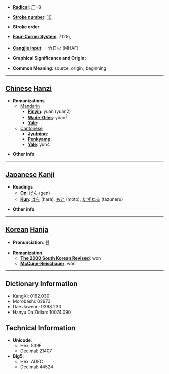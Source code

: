* '''[[Wiktionary:Chinese radical index| Radical]]''': [[Wiktionary:Chinese radical index 厂|厂]]+8

* '''[[Wiktionary:Chinese total strokes index|Stroke number]]''': [[Wiktionary:Chinese total strokes index 10|10]]

* '''Stroke order''': 

* '''[[Wiktionary:Chinese four corner index|Four-Corner System]]''': 7129<sub>6</sub>

* '''[[Wiktionary:Chinese Cangjie index|Cangjie input]]''': 一竹日火 (MHAF)

* '''Graphical Significance and Origin''': 

* '''Common Meaning''': source, origin, beginning

----

== [[Chinese]] [[Hanzi]] ==

* '''Romanizations'''
** [[Mandarin]]
*** '''[[Pinyin]]''': yuán (yuan2)
*** '''[[Wade-Giles]]''': yüan<sup>2</sup>
*** '''[[Yale]]''': 
**[[Cantonese]]
***'''[[Jyutping]]''':
***'''[[Penkyamp]]''': 
***'''[[Yale]]''': yun4

* '''Other info''': 

----

== [[Japanese]] [[Kanji]] ==

* '''Readings'''
** '''[[On]]''': [[げん]] (gen)
** '''[[Kun]]''': [[はら]] (hara), [[もと]] (moto), [[たずねる]] (tazuneru)

* '''Other info''':  

----

== [[Korean]] [[Hanja]] ==

* '''Pronunciation''': 원

* '''Romanization'''
** '''[[The 2000 South Korean Revised Romanization|The 2000 South Korean Revised]]''': won
** '''[[McCune-Reischauer]]''': wŏn

----

== Dictionary Information ==

* KangXi: 0162.030
* Morobashi: 02973
* Dae Jaweon: 0368.230
* Hanyu Da Zidian: 10074.090

== Technical Information ==

* '''Unicode''':
** Hex: 539F
** Decimal: 21407
* '''Big5''':
** Hex: ADEC
** Decimal: 44524
